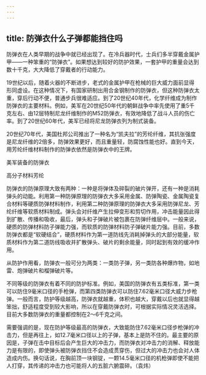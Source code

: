 ```yaml
---
---
---
```

title: 防弹衣什么子弹都能挡住吗
---




防弹衣在人类早期的战争中就已经出现了。在冷兵器时代，士兵们多半穿戴金属护甲——一种笨重的“防弹衣”。如果想达到较好的防护效果，一套护甲的重量会达到数十千克，大大降低了穿戴者的行动能力。

19世纪以后，随着火器的不断进步，老式的金属护甲在枪械的巨大威力面前显得形同虚设。在这种情况下，有国家研制出用合金钢制作的防弹衣，但这种防弹衣太重，穿后行动不便，普通步兵很难适应。到了20世纪40年代，化学纤维成为制作防弹衣的主要材料。例如，美军在20世纪50年代的朝鲜战争中率先使用了重5千克左右、由12层特制尼龙纤维制作的M52防弹衣，有效地降低了战斗人员的伤亡率。到了20世纪60年代，美军已经将尼龙防弹衣列为制式装备。

20世纪70年代，美国杜邦公司推出了一种名为“凯夫拉”的芳纶纤维，其抗张强度是尼龙纤维的2倍多，防弹效果更好，而且重量轻，防腐蚀性能也好。直到今天，用芳纶纤维材料制作的防弹衣依然是防弹衣中的王牌。

美军装备的防弹衣



高分子材料芳纶



防弹衣的防弹原理大致有两种：一种是将弹体及碎裂的破片弹开，还有一种是消耗弹头的动能。利用第一种防弹原理的防弹衣大多采用金属、防弹陶瓷、金属陶瓷复合材料等硬质防弹材料制作，利用第二种防弹原理的防弹衣大多采用防弹尼龙、芳纶纤维等软质材料制成。弹头会对纤维产生拉伸变形和剪切作用，冲击能量因此得到扩散、传播和吸收，最后，弹头和子弹破片被包裹在防弹纤维层中。一般来说，硬质的防弹材料防子弹能力强，而软质的防弹材料防子弹破片能力强。目前，多数防弹衣都是“软硬结合”，硬质材料作为第一道防线先消耗掉弹头的大部分能量，软质材料作为第二道防线吸收并扩散弹头、破片的剩余能量，同时起到有效的缓冲作用。

从防护作用看，防弹衣一般可分为两类：一类防子弹，另一类防各种爆炸物，如地雷、炮弹破片和榴弹破片等。

不同等级的防弹衣有着不同的防护标准。例如，美国的防弹衣有五类标准，第一类可以防住9毫米口径的手枪弹，而第四类防弹衣可以防住7.62毫米口径大威力步枪弹。一般而言，防护等级越高，防弹衣就越重，体积也越大，穿戴以后也就显得越笨拙，舒适程度受到较大影响，所以在穿戴防弹衣时，可根据实际情况灵活选择。目前大多数防弹衣的重量都控制在2～6千克之间。

需要强调的是，现在防护等级最高的防弹衣，大致能防住7.62毫米口径步枪弹的冲击力，但是再往上，如12.7毫米口径以上的子弹，基本上是防不住的。最主要的原因是，子弹在击中目标后会产生巨大的冲击力，而防弹衣对冲击力的消解、释放能力是有限的，即使弹头被防弹衣挡住不会造成贯穿伤，但过大的冲击力也会对人体造成内伤。换句话说，在胸前顶一块钢锭，一颗14.5毫米口径的机枪弹即使不能把人打穿，其传递的冲击力也可能将人的五脏六腑震碎。（袁炜）